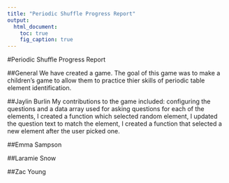 ```yaml
---
title: "Periodic Shuffle Progress Report"
output:
  html_document:
    toc: true
    fig_caption: true
---
```

#Periodic Shuffle Progress Report

##General
We have created a game. The goal of this game was to make a children's game to allow them to practice thier skills of periodic table element identification.

##Jaylin Burlin
My contributions to the game included: configuring the questions and a data array used for asking questions for each of the elements, I created a function which selected random element, I updated the question text to match the element, I created a function that selected a new element after the user picked one. 


##Emma Sampson


##Laramie Snow

##Zac Young